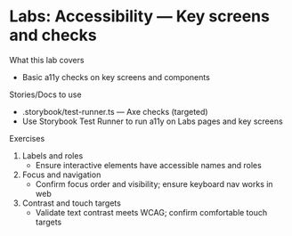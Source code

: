 # Labs: Accessibility — Key screens and checks


<Meta title="Labs/Accessibility" />

What this lab covers
- Basic a11y checks on key screens and components

Stories/Docs to use
- .storybook/test-runner.ts — Axe checks (targeted)
- Use Storybook Test Runner to run a11y on Labs pages and key screens

Exercises
1) Labels and roles
   - Ensure interactive elements have accessible names and roles
2) Focus and navigation
   - Confirm focus order and visibility; ensure keyboard nav works in web
3) Contrast and touch targets
   - Validate text contrast meets WCAG; confirm comfortable touch targets

